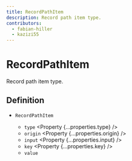 ```yaml
---
title: RecordPathItem
description: Record path item type.
contributors:
  - fabian-hiller
  - kazizi55
---
```



# RecordPathItem

Record path item type.

## Definition

- `RecordPathItem` <Property type="object" />
  - `type` <Property {...properties.type} />
  - `origin` <Property {...properties.origin} />
  - `input` <Property {...properties.input} />
  - `key` <Property {...properties.key} />
  - `value` <Property type="unknown" />
